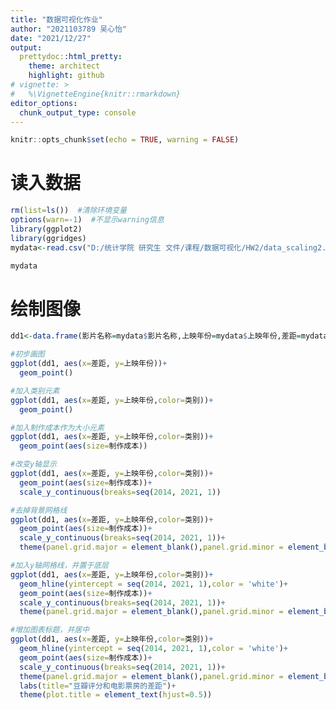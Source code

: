 ```yaml
---
title: "数据可视化作业"
author: "2021103789 吴心怡"
date: "2021/12/27"
output:
  prettydoc::html_pretty:
    theme: architect
    highlight: github
# vignette: >
#   %\VignetteEngine{knitr::rmarkdown}
editor_options: 
  chunk_output_type: console
---
```


```r
knitr::opts_chunk$set(echo = TRUE, warning = FALSE)
```

# 读入数据

```r
rm(list=ls())  #清除环境变量
options(warn=-1)  #不显示warning信息
library(ggplot2)
library(ggridges)
mydata<-read.csv("D:/统计学院 研究生 文件/课程/数据可视化/HW2/data_scaling2.csv",header=T, sep=',')
```

```r
mydata
```

# 绘制图像

```r

dd1<-data.frame(影片名称=mydata$影片名称,上映年份=mydata$上映年份,差距=mydata$gap,类别=mydata$类别,制作成本=mydata$制作成本.亿元.)
```



```r
#初步画图
ggplot(dd1, aes(x=差距, y=上映年份))+
  geom_point()
```

```r
#加入类别元素
ggplot(dd1, aes(x=差距, y=上映年份,color=类别))+
  geom_point()
```

```r
#加入制作成本作为大小元素
ggplot(dd1, aes(x=差距, y=上映年份,color=类别))+
  geom_point(aes(size=制作成本))
```

```r
#改变y轴显示
ggplot(dd1, aes(x=差距, y=上映年份,color=类别))+
  geom_point(aes(size=制作成本))+
  scale_y_continuous(breaks=seq(2014, 2021, 1))  

```

```r
#去掉背景网格线
ggplot(dd1, aes(x=差距, y=上映年份,color=类别))+
  geom_point(aes(size=制作成本))+
  scale_y_continuous(breaks=seq(2014, 2021, 1))+
  theme(panel.grid.major = element_blank(),panel.grid.minor = element_blank())

```

```r
#加入y轴网格线，并置于底层
ggplot(dd1, aes(x=差距, y=上映年份,color=类别))+
  geom_hline(yintercept = seq(2014, 2021, 1),color = 'white')+
  geom_point(aes(size=制作成本))+
  scale_y_continuous(breaks=seq(2014, 2021, 1))+
  theme(panel.grid.major = element_blank(),panel.grid.minor = element_blank())
```

```r
#增加图表标题，并居中
ggplot(dd1, aes(x=差距, y=上映年份,color=类别))+
  geom_hline(yintercept = seq(2014, 2021, 1),color = 'white')+
  geom_point(aes(size=制作成本))+
  scale_y_continuous(breaks=seq(2014, 2021, 1))+
  theme(panel.grid.major = element_blank(),panel.grid.minor = element_blank())+
  labs(title="豆瓣评分和电影票房的差距")+
  theme(plot.title = element_text(hjust=0.5))
  
```







